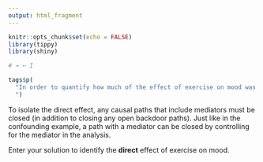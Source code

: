 ```yaml
---
output: html_fragment
---
```


```r
knitr::opts_chunk$set(echo = FALSE)
library(tippy)
library(shiny)

# → ← I

```

```r
tags$p(
  "In order to quantify how much of the effect of exercise on mood was attributable to sleep quality, Grace would need to compare the total effect to the ", tags$span(style="color:#4FBAE4; font-weight:bold", tippy("direct effect", tags$p(class='helpBox', "The direct effect is the portion of the total effect that goes directly from the exposure to the outcome (X → Y) rather than being mediated through some other variable"))), "of exercise on mood.
  ")
```

To isolate the direct effect, any causal paths that include mediators must be closed (in addition to closing any open backdoor paths). Just like in the confounding example, a path with a mediator can be closed by controlling for the mediator in the analysis.

Enter your solution to identify the **direct** effect of exercise on mood.